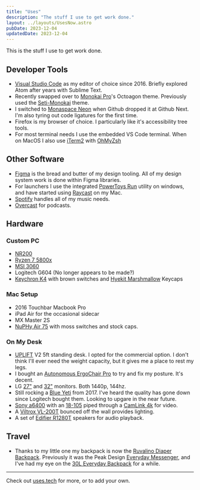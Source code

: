 ```yaml
---
title: "Uses"
description: "The stuff I use to get work done."
layout: ../layouts/UsesNow.astro
pubDate: 2023-12-04
updatedDate: 2023-12-04
---
```


This is the stuff I use to get work done.

## Developer Tools

- [Visual Studio Code](https://code.visualstudio.com/) as my editor of choice since 2016. Briefly explored Atom after years with Sublime Text.
- Recently swapped over to [Monokai Pro](https://monokai.pro/vscode)'s Octoagon theme. Previously used the [Seti-Monokai](https://marketplace.visualstudio.com/items?itemName=SmukkeKim.theme-setimonokai) theme.
- I switched to [Monaspace Neon](https://monaspace.githubnext.com/) when Github dropped it at Github Next. I'm also tyring out code ligatures for the first time.
- Firefox is my browser of choice. I particularly like it's accessibility tree tools.
- For most terminal needs I use the embedded VS Code terminal. When on MacOS I also use [iTerm2](https://iterm2.com/) with [OhMyZsh](https://ohmyz.sh/)

## Other Software

- [Figma](https://www.figma.com/) is the bread and butter of my design tooling. All of my design system work is done within Figma libraries.
- For launchers I use the integrated [PowerToys Run](https://learn.microsoft.com/en-us/windows/powertoys/run) utility on windows, and have started using [Raycast](https://www.raycast.com/) on my Mac.
- [Spotify](http://www.spotify.com) handles all of my music needs.
- [Overcast](https://overcast.fm/) for podcasts.

## Hardware

### Custom PC

- [NR200](https://www.coolermaster.com/catalog/cases/mini-itx/masterbox-nr200/)
- [Ryzen 7 5800x](https://www.amd.com/en/products/cpu/amd-ryzen-7-5800x)
- [MSI 3060](https://www.msi.com/Graphics-Card/GeForce-RTX-3060-Ti-VENTUS-2X-8GD6X-OC)
- Logitech G604 (No longer appears to be made?)
- [Keychron K4](https://www.keychron.com/products/keychron-k4-wireless-mechanical-keyboard-version-2) with brown switches and [Hyekit Marshmallow](https://www.amazon.com/dp/B09XQQDKCG?psc=1&ref=ppx_yo2ov_dt_b_product_details) Keycaps

### Mac Setup

- 2016 Touchbar Macbook Pro
- iPad Air for the occasional sidecar
- MX Master 2S
- [NuPHy Air 75](https://nuphy.com/collections/keyboards/products/air75-v2?variant=40636609101933) with moss switches and stock caps.

### On My Desk

- [UPLIFT](https://www.upliftdesk.com/) V2 5ft standing desk. I opted for the commercial option. I don't think I'll ever need the weight capacity, but it gives me a place to rest my legs.
- I bought an [Autonomous ErgoChair Pro](https://www.autonomous.ai/office-chairs/ergonomic-chair?option_code=ErgonomicChair-ErgoChairPro_ChairColor.BabyBlue) to try and fix my posture. It's decent.
- LG [27"](https://www.lg.com/us/monitors/lg-27gl850-b-gaming-monitor) and [32"](https://www.lg.com/us/monitors/lg-32gk650f-b-gaming-monitor) monitors. Both 1440p, 144hz.
- Still rocking a [Blue Yeti](https://www.logitechg.com/en-us/products/streaming-gear/yeti-premium-usb-microphone.988-000100.html) from 2017. I've heard the quality has gone down since Logitech bought them. Looking to upgare in the near future.
- [Sony a6400](https://electronics.sony.com/imaging/interchangeable-lens-cameras/aps-c/p/ilce6400-b) with an [18-105](https://electronics.sony.com/imaging/lenses/aps-c-e-mount/p/selp18105g) piped through a [CamLink 4k](https://www.elgato.com/us/en/p/cam-link-4k) for video.
- A [Viltrox VL-200T](https://www.amazon.com/gp/product/B07R55RW43/ref=ppx_yo_dt_b_asin_title_o08_s00?ie=UTF8&psc=1) bounced off the wall provides lighting.
- A set of [Edifier R1280T](https://www.edifier.com/global/p/bookshelf-speakers/r1280t) speakers for audio playback.

## Travel

- Thanks to my little one my backpack is now the [Ruvalino Diaper Backpack](https://www.amazon.com/gp/product/B07C3SWZXK/ref=ppx_yo_dt_b_asin_title_o02_s00?ie=UTF8&psc=1). Previously it was the Peak Design [Everyday Messenger](https://www.peakdesign.com/collections/everyday-bags/products/everyday-messenger?variant=29741439189036), and I've had my eye on the [30L Everyday Backpack](https://www.peakdesign.com/collections/everyday-bags/products/everyday-backpack?variant=29743300902956) for a while.

---

Check out [uses.tech](https://uses.tech/) for more, or to add your own.
